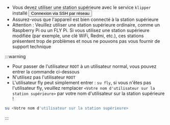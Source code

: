 * Vous devez utiliser une station supérieure avec le service `klipper` installé  <Button variant="contained" disableElevation href="/docs/DebugDoc/BasicTutorial/">Connexion via SSH par réseau</Button>
* Assurez-vous que l'appareil est bien connecté à la station supérieure
* Attention : Veuillez utiliser une station supérieure ordinaire, comme un Raspberry Pi ou un FLY Pi. Si vous utilisez une station supérieure modifiée (par exemple, une clé WiFi, Redmi, etc.), ces stations présentent trop de problèmes et nous ne pouvons pas vous fournir de support technique


:::warning
* Pour passer de l'utilisateur `ROOT` à un utilisateur normal, vous pouvez entrer la commande ci-dessous
* N'utilisez pas l'utilisateur `ROOT`
* L'utilisateur fly peut simplement entrer : `su fly`, si vous n'êtes pas l'utilisateur fly, veuillez remplacer `<Votre nom d'utilisateur sur la station supérieure>` par votre nom d'utilisateur sur la station supérieure !
```bash
su <Votre nom d'utilisateur sur la station supérieure>
```
:::